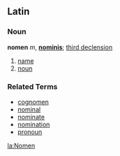 ==Latin==

===Noun===
'''nomen''' ''m'', '''[[nominis]]'''; [[third declension]]

# [[name]]
# [[noun]]

===Related Terms===

*[[cognomen]]
*[[nominal]]
*[[nominate]]
*[[nomination]]
*[[pronoun]]

[[la:Nomen]]